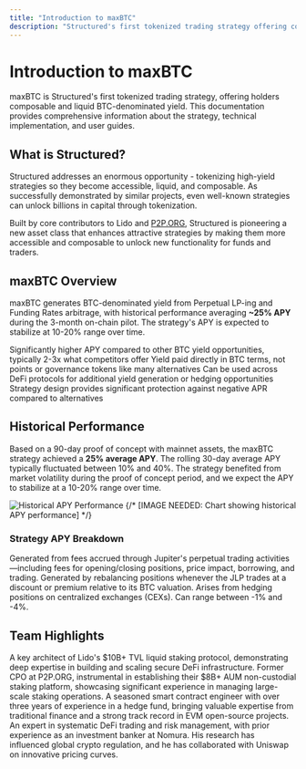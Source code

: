 ```yaml
---
title: "Introduction to maxBTC"
description: "Structured's first tokenized trading strategy offering composable and liquid BTC-denominated yield"
---
```


# Introduction to maxBTC

maxBTC is Structured's first tokenized trading strategy, offering holders composable and liquid BTC-denominated yield. This documentation provides comprehensive information about the strategy, technical implementation, and user guides.

## What is Structured?

Structured addresses an enormous opportunity - tokenizing high-yield strategies so they become accessible, liquid, and composable. As successfully demonstrated by similar projects, even well-known strategies can unlock billions in capital through tokenization.

Built by core contributors to Lido and [P2P.ORG](http://p2p.org/), Structured is pioneering a new asset class that enhances attractive strategies by making them more accessible and composable to unlock new functionality for funds and traders.

## maxBTC Overview

<Card title="Key Strategy Benefits" className="w-full mb-4">
  <p className="mb-4">maxBTC generates BTC-denominated yield from Perpetual LP-ing and Funding Rates arbitrage, with historical performance averaging <strong>~25% APY</strong> during the 3-month on-chain pilot. The strategy's APY is expected to stabilize at 10-20% range over time.</p>
</Card>

<CardGroup cols={2} className="mb-6">
  <Card title="Higher APY" icon="arrow-trend-up">
    Significantly higher APY compared to other BTC yield opportunities, typically 2-3x what competitors offer
  </Card>
  <Card title="Native BTC Yield" icon="bitcoin-sign">
    Yield paid directly in BTC terms, not points or governance tokens like many alternatives
  </Card>
  <Card title="DeFi Composability" icon="puzzle-piece">
    Can be used across DeFi protocols for additional yield generation or hedging opportunities
  </Card>
  <Card title="Lower Risk" icon="shield-halved">
    Strategy design provides significant protection against negative APR compared to alternatives
  </Card>
</CardGroup>

## Historical Performance

Based on a 90-day proof of concept with mainnet assets, the maxBTC strategy achieved a **25% average APY**. The rolling 30-day average APY typically fluctuated between 10% and 40%. The strategy benefited from market volatility during the proof of concept period, and we expect the APY to stabilize at a 10-20% range over time.

<Frame className="w-full">
  <img src="/images/historical-performance.png" alt="Historical APY Performance" />
  {/* [IMAGE NEEDED: Chart showing historical APY performance] */}
</Frame>

### Strategy APY Breakdown

<CardGroup cols={1} className="w-full">
  <Card title="JLP APY" icon="chart-line">
    Generated from fees accrued through Jupiter's perpetual trading activities—including fees for opening/closing positions, price impact, borrowing, and trading.
  </Card>
  
  <Card title="Hedging APY" icon="shield-halved">
    Generated by rebalancing positions whenever the JLP trades at a discount or premium relative to its BTC valuation.
  </Card>
  
  <Card title="Funding Rate Cost" icon="money-bill-trend-up">
    Arises from hedging positions on centralized exchanges (CEXs). Can range between -1% and -4%.
  </Card>
</CardGroup>

## Team Highlights

<CardGroup cols={2}>
  <Card title="Kai Tiurin" icon="user">
    A key architect of Lido's $10B+ TVL liquid staking protocol, demonstrating deep expertise in building and scaling secure DeFi infrastructure.
  </Card>
  <Card title="Mitya Argunov" icon="user">
    Former CPO at P2P.ORG, instrumental in establishing their $8B+ AUM non-custodial staking platform, showcasing significant experience in managing large-scale staking operations.
  </Card>
  <Card title="Francesco Filippo Tandoi" icon="user">
    A seasoned smart contract engineer with over three years of experience in a hedge fund, bringing valuable expertise from traditional finance and a strong track record in EVM open-source projects.
  </Card>
  <Card title="Jatin Bedi" icon="user">
    An expert in systematic DeFi trading and risk management, with prior experience as an investment banker at Nomura. His research has influenced global crypto regulation, and he has collaborated with Uniswap on innovative pricing curves.
  </Card>
</CardGroup>
